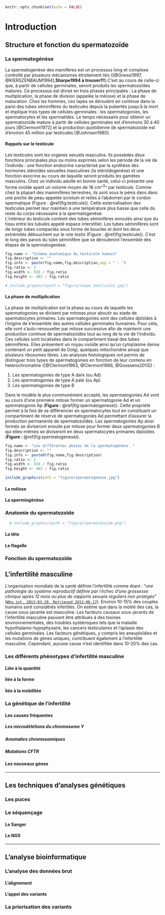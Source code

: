 ```r
knitr::opts_chunk$set(echo = FALSE)
```

# Introduction {#introInf} 

## Structure et fonction du spermatozoïde 

### La spermatogénèse  

La spermatogenèse des mamifères est un processus long et complexe controllé par plusieurs mécanismes étroitement liés ([@Gnessi1997, @KIERSZENBAUM1994],**Sharpe1994 à trouver!!!**).C'est au cours de celle-ci que, à partir de cellules germinales, seront produits les spermatozoïdes matures. Ce processus est divisé en trois phases principales : La phase de multiplication, la phase de division (appelée la méiose) et la phase de maturation. Chez les hommes, ces tapes se déroulent en continue dans la paroi des tubes séminifères du testicules depuis la pubertés jusqu'à la mort et implique trois types de cellules germinales : les spermatogonies, les spermatocytes et les spermatides. Le temps nécessaire pour obtenir un spermatozoïde mature à partir de cellules germinales est d'environs 30 à 40 jours [@Clermont1972] et la production quotidienne de spermatozoïde est d'environ 45 million par testicules [@Johnson1980].  

#### Rappels sur le testicule  

Les testicules sont les organes sexuels masculins. Ils possèdes deux fonctions principales plus ou moins exprimés selon les période de la vie de l'individu : une fonction endocrine caractérisé par la synthèse des hormones stéroïdes sexuelles masculines (la stéroïdogenèse) et une fonction exocrine au cours de laquelle seront produits les gamètes masculins. Chez un individu adulte en bonne santé, celui-ci présente une forme ovoïde ayant un volume moyen de 18 cm^^3^^ par testicule. Comme chez la plupart des mammifères terrestres, ils sont sous le pénis dans dans une poche de peau appelée scrotum et reliés à l'abdomen par le cordon spermatique (Figure : \@ref(fig:testicule)). Cette externalisation des testicules permet leur maintien à une température plus basse que celle du reste du corps nécessaire à la spermatogenèse.  
L’intérieur du testicule contient des tubes séminifères enroulés ainsi que du tissu entre les tubules appelé espace interstitiel. Les tubes séminifères sont de longs tubes compactés sous forme de boucles et dont les deux extrémités débouchent sur le *rete testis* (Figure : \@ref(fig:testicule)).  C'est le long des parois du tube séminifère que se dérouleront l'ensemble des étapes de la spermatogenèse.  

```r

fig.name <- "Schéma anatomique du testicule humain"
fig.description <- ""
fig.info <- paste(fig.name,fig.description,sep = " : ")
fig.ratio <- 2
fig.width <- 558 / fig.ratio
fig.height <- 483 / fig.ratio

# include_graphics(path = "figure/coupe_testicule2.jpg")

```

#### La phase de multiplication  

La phase de multiplication est la phase au cours de laquelle les spermatogonies se divisent par mitoses pour aboutir au stade de spermatocytes primaires. Les spermatogonies sont des cellules dploïdes à l'origine de k'ensemble des autres cellules germinales humaines. Pour cela, elle vont s'auto-renouveller par mitose successive afin de maintenir une production continue de spermatozoïdes tout au long de la vie de l'individu. Ces cellules sont localisées dans le compartiment basal des tubes séminifères. Elles présentent un noyau ovoïde ainsi qu'un cytoplasme dense contenant un petit appareil de Golgi, quelques mitochondrie ainsqi que plusieurs ribosomes libres. Les analyses histologiques ont permis de distinguer trois types de
spermatogonies en fonction de leur contenu en heterochromatine ([@Clermont1963, @Clermont1966, @Goossens2013]) :  

  1. Les spermatogonies de type A dark (ou Ad)  
  2. Les spermatogonies de type A pale (ou Ap)  
  3. Les spermatogonies de type B  
  
Dans le modèle le plus communément accepté, les spermatogonies Ad vont au cours d'une première mitose former un spermatogonie Ad et un spermatogonie Ap (**Figure :** \@ref(fig:spermatogenese)). Cette propriété permet à la fois de se différencier en spermatocytes tout en constituant un compartiment de réserve de spermatogonies Ad
permettant d’assurer la production permanente de spermatozoïdes. Les spermatogonies Ap ainsi formés se diviseront ensuite par mitose pour former deux spermatogonies B qui elles-mêmes se diviseront en deux spermatocytes primaires diploïdes (**Figure :** \@ref(fig:spermatogenese)).  

```r

fig.name <- "Les différentes phases de la spermatogénèse. "
fig.description <- ""
fig.info <- paste0(fig.name,fig.description)
fig.ratio <- 2
fig.width <- 558 / fig.ratio
fig.height <- 483 / fig.ratio

include_graphics(path = "figure/spermatogenese.jpg")

```


#### La méïose  
#### La spermiogénèse  



### Anatomie du spermatozoïde  

```r

  # include_graphics(path = "figure/spermatozoide.png")


```

#### La tête  
#### Le flagelle  

### Fonction du spermatozoïde  

## L'infertilité masculine  

L'organisation mondiale de la santé définie l'infertilité comme étant : "_une pathologie du système reproductif définie par l’échec d'une grossesse clinique après 12 mois ou plus de rapports sexuels réguliers non protégés_" ([```Who.int. 2013-03-19. Retrieved 2013-06-17```](http://www.who.int/reproductivehealth/topics/infertility/definitions/en/)). Environ 10-15% des couples humains sont considérés infertiles. On estime que dans la moitié des cas, la cause sous-jacente est masculine. Les facteurs causaux sous-jacents de l'infertilité masculine peuvent être attribués à des toxines environnementales, des troubles systémiques tels que la maladie hypothalamo-hypophysaire, les cancers testiculaires et l'aplasie des cellules germinales. Les facteurs génétiques, y compris les aneuploïdies et les mutations de gènes uniques, contribuent également à l'infertilité masculine. Cependant, aucune cause n'est identifiée dans 10-20% des cas.  

### Les différents phénotypes d'infertilité masculine  

#### Liée à la quantité  
#### liée à la forme  
#### liée à la mobilitée  

### La génétique de l'infertilité  

#### Les causes fréquentes  

##### Les microdélétions du chromosome Y  

##### Anomalies chromosomiques  

##### Mutations CFTR

#### Les nouveaux gènes 

***

## Les techniques d'analyses génétiques  

### Les puces  

### Le séquençage  
#### Le Sanger  
#### Le NGS

***

## L'analyse bioinformatique  
### L'analyse des données brut  
#### L'alignement
#### L'appel des variants  

### La priorisation des variants 


